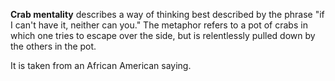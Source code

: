 '''Crab mentality''' describes a way of thinking best described by the phrase "if I can't have it, neither can you."  The metaphor refers to a  pot of crabs in which one tries to escape over the side, but is relentlessly pulled down by the others in the pot.

It is taken from an African American saying.

{{psych-stub}}